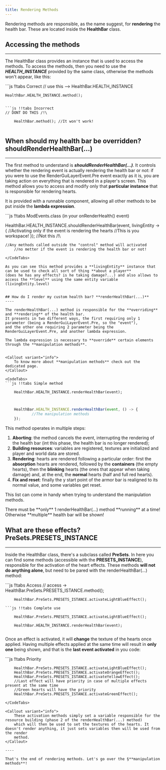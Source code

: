 ```yaml
---
title: Rendering Methods
---
```


Rendering methods are responsible, as the name suggest, for **rendering** the health bar. These are located inside the
**HealthBar** class.

## Accessing the methods
----

The HealthBar class provides an instance that is used to access the methods. To access the methods, then
you need to use the _**HEALTH_INSTANCE**_ provided by the same class, otherwise the methods won't appear, like this:


<CodeTabs>
```js !!tabs Correct
// use this --> HealthBar.HEALTH_INSTANCE

    HealthBar.HEALTH_INSTANCE.method();


```

```js !!tabs Incorrect
// DONT DO THIS /!\

    HealthBar.method(); //It won't work!


```
</CodeTabs>


## When should my health bar be overridden? **shouldRenderHealthBar(...)**
----

The first method to understand is **_shouldRenderHealthBar(...)_**. It controls whether the rendering event is actually
rendering the health bar or not: if you were to use the RenderGuiLayerEvent.Pre event exactly as it is, you are
taking action on everything that is rendered in a player's screen. This method allows you to access and modify
only that **particular instance** that is responsible for rendering hearts.

It is provided with a runnable component, allowing all other methods to be put inside the **lambda expression**.

<CodeTabs>
```js !!tabs ModEvents.class (in your onRenderHealth() event)

HealthBar.HEALTH_INSTANCE.shouldRenderHealthBar(event, livingEntity -> {
            //Activating only if the event is rendering the hearts
            //This is you workspace!
});
    //Not this /!\

    //Any methods called outside the "control" method will activated
        //no metter if the event is rendering the health bar or not!
```
</CodeTabs>

As you can see this method provides a **livingEntity** instance that can be used to check all sort of thing **about a player**
(does he has any effects? is he taking damage?...) and also allows to access the **level** using the same entity variable (livingEntity.level)


## How do I render my custom health bar? **renderHealthBar(...)**
----

The renderHealthBar(...) method is responsible for the **overriding** and **rendering** of the health bar.
It presents in two different ways, the first requiring only 1 parameter (being a RenderGuiLayerEvent.Pre, so the "event"),
and the other one requiring 2 parameter being the RenderGuiLayerEvent.Pre, and another lambda expression.

The lambda expression is necessary to **override** certain elements through the **manipulation methods**.


<Callout variant="info">
    To know more about **manipulation methods** check out the dedicated page.
</Callout>

<CodeTabs>
```js !!tabs Simple method

    HealthBar.HEALTH_INSTANCE.renderHealthBar(event);


```
```js !!tabs Complex method

    HealthBar.HEALTH_INSTANCE.renderHealthBar(event, () -> {
            //The manipulation methods
    });


```
</CodeTabs>

This method operates in multiple steps:
1. **Aborting**: the method cancels the event, interrupting the rendering of the health bar (int this phase, the health bar is no longer rendered);
2. **Building resources**: variables are registered, textures are initialized and player and world data are stored.
3. **Rendering**: hearts are rendered following a particular order: first the **absorption** hearts are rendered, followed by the **containers** (the empty hearts),
then the **blinking** hearts (the ones that appear when taking damage) and, at the end, the **normal** hearts (half and full red hearts).
4. **Fix and reset**: finally the y start point of the armor bar is realigned to its normal value, and some variables get reset.

This list can come in handy when trying to understand the manipulation methods.


<Callout variant="warning">
    There must be **only** 1 renderHealthBar(...) method **running** at a time! Otherwise **multiple** health bar will be shown!
</Callout>

## What are these effects? **PreSets.PRESETS_INSTANCE**

----

Inside the HealthBar class, there's a subclass called **PreSets**. In here you can find some methods (accessible with the **PRESETS_INSTANCE**),
responsible for the activation of the heart effects.
These methods **will not do anything alone**, but need to be pared with the renderHealthBar(...) method:

<CodeTabs>
```js !!tabs Access
// access -> HealthBar.PreSets.PRESETS_ISTANCE.method();

        HealthBar.PreSets.PRESETS_ISTANCE.activateLightBlueEffect();


```
```js !!tabs Complete use

    HealthBar.PreSets.PRESETS_ISTANCE.activateLightBlueEffect();

    HealthBar.HEALTH_INSTANCE.renderHealthBar(event);


```
</CodeTabs>

Once an effect is activated, it will **change** the texture of the hearts once applied. Having multiple effects applied at the
same time will result in **only one** being shown, and that is the **last event activated** in you code:

<CodeTabs>
```js !!tabs Priority

        HealthBar.PreSets.PRESETS_ISTANCE.activateLightBlueEffect();
        HealthBar.PreSets.PRESETS_ISTANCE.activateOrangeEffect();
        HealthBar.PreSets.PRESETS_ISTANCE.activateYellowEffect();
        //Last effect will have priority in case of multiple effects present at the same time
        //Green hearts will have the priority
        HealthBar.PreSets.PRESETS_ISTANCE.activateGreenEffect();


```
</CodeTabs>

<Callout variant="info">
    These activation methods simply set a variable responsible for the resource building (phase 2 of the renderHealthBar(...) method)
    which will then be used to set the textures of the hearts. It doesn't render anything, it just sets variables then will be used from the render
    method.
</Callout>

----

That's the end of rendering methods. Let's go over the §**manipulation methods**!